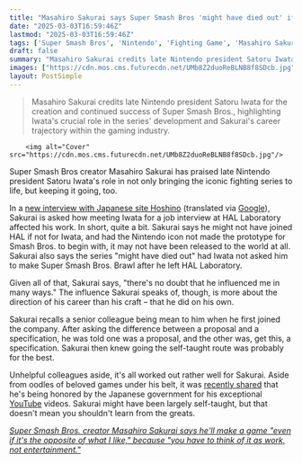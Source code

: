 ```yaml
---
title: "Masahiro Sakurai says Super Smash Bros 'might have died out' if not for late Nintendo president Satoru Iwata: 'There's no doubt that he influenced me in many ways'"
date: "2025-03-03T16:59:46Z"
lastmod: "2025-03-03T16:59:46Z"
tags: ['Super Smash Bros', 'Nintendo', 'Fighting Game', 'Masahiro Sakurai', 'Satoru Iwata', 'HAL Laboratory', 'Game Development']
draft: false
summary: "Masahiro Sakurai credits late Nintendo president Satoru Iwata for the creation and continued success of Super Smash Bros., highlighting Iwata's crucial role in the series' development and Sakurai's career trajectory within the gaming industry."
images: ["https://cdn.mos.cms.futurecdn.net/UMb8Z2duoReBLNB8f8SDcb.jpg"]
layout: PostSimple
---
```

> Masahiro Sakurai credits late Nintendo president Satoru Iwata for the creation and continued success of Super Smash Bros., highlighting Iwata's crucial role in the series' development and Sakurai's career trajectory within the gaming industry.


        <img alt="Cover" src="https://cdn.mos.cms.futurecdn.net/UMb8Z2duoReBLNB8f8SDcb.jpg"/>
        
Super Smash Bros creator Masahiro Sakurai has praised late Nintendo president Satoru Iwata's role in not only bringing the iconic fighting series to life, but keeping it going, too.

In a [new interview with Japanese site Hoshino](https://www.hoshinogen.com/yellow-magazine-plus/detail/?id=266) (translated via [Google](https://www.gamesradar.com/tag/google/)), Sakurai is asked how meeting Iwata for a job interview at HAL Laboratory affected his work. In short, quite a bit. Sakurai says he might not have joined HAL if not for Iwata, and had the Nintendo icon not made the prototype for Smash Bros. to begin with, it may not have been released to the world at all. Sakurai also says the series "might have died out" had Iwata not asked him to make Super Smash Bros. Brawl after he left HAL Laboratory.

Given all of that, Sakurai says, "there's no doubt that he influenced me in many ways." The influence Sakurai speaks of, though, is more about the direction of his career than his craft – that he did on his own.

Sakurai recalls a senior colleague being mean to him when he first joined the company. After asking the difference between a proposal and a specification, he was told one was a proposal, and the other was, get this, a specification. Sakurai then knew going the self-taught route was probably for the best.

Unhelpful colleagues aside, it's all worked out rather well for Sakurai. Aside from oodles of beloved games under his belt, it was [recently shared](https://x.com/Sora_Sakurai/status/1896486415334289861) that he's being honored by the Japanese government for his exceptional [YouTube](https://www.gamesradar.com/tag/youtube/) videos. Sakurai might have been largely self-taught, but that doesn't mean you shouldn't learn from the greats.

[<em>Super Smash Bros. creator Masahiro Sakurai says he'll make a game "even if it's the opposite of what I like," because "you have to think of it as work, not entertainment."</em>](https://www.gamesradar.com/games/super-smash-bros/super-smash-bros-creator-masahiro-sakurai-says-hell-make-a-game-even-if-its-the-opposite-of-what-i-like-because-you-have-to-think-of-it-as-work-not-entertainment/)
        